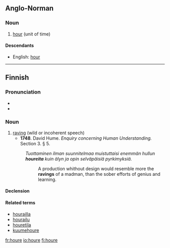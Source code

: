 ==Anglo-Norman==

===Noun===
{{xno-noun-f}}

# [[hour]] (unit of time)

====Descendants====
* English: [[hour]]

----

==Finnish==

===Pronunciation===
* {{hyphenation|hou|re}}
* {{IPA|/ˈhoure(ʔ)/|lang=fi}}

===Noun===
{{infl|fi|noun}}

# [[raving]] (wild or incoherent speech)
#* '''1748'''.  David Hume.  ''Enquiry concerning Human Understanding.'' Section 3.  § 5.
#: ''Tuottaminen ilman suunnitelmaa muistuttaisi enemmän hullun '''houreita''' kuin älyn ja opin selväpäisiä pyrkimyksiä.''
#:: A production whithout design would resemble more the '''ravings''' of a madman, than the sober efforts of genius and learning.

====Declension====
{{fi-decl-hame|hour}}

====Related terms====
* [[hourailla]]
* [[hourailu]]
* [[houretila]]
* [[kuumehoure]]

[[fr:houre]]
[[io:houre]]
[[fi:houre]]